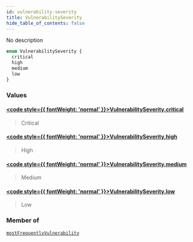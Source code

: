 ```yaml
---
id: vulnerability-severity
title: VulnerabilitySeverity
hide_table_of_contents: false
---
```








No description

```graphql
enum VulnerabilitySeverity {
  critical
  high
  medium
  low
}
```


### Values

#### [<code style={{ fontWeight: 'normal' }}>VulnerabilitySeverity.<b>critical</b></code>](#) 
> Critical
> 

#### [<code style={{ fontWeight: 'normal' }}>VulnerabilitySeverity.<b>high</b></code>](#) 
> High
> 

#### [<code style={{ fontWeight: 'normal' }}>VulnerabilitySeverity.<b>medium</b></code>](#) 
> Medium
> 

#### [<code style={{ fontWeight: 'normal' }}>VulnerabilitySeverity.<b>low</b></code>](#) 
> Low
> 



### Member of

[`mostFrequentlyVulnerability`](/api/graphql/documentation/queries/most-frequently-vulnerability)  <Badge class="secondary" text="query"/>



